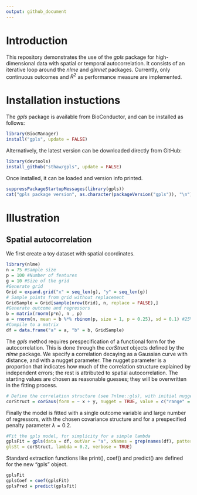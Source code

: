 ```yaml
---
output: github_document
---
```


# Introduction

This repository demonstrates the use of the _gpls_ package for high-dimensional data with spatial or temporal autocorrelation. It consists of an iterative loop around the _nlme_ \parencite{Pinheiro2021} and _glmnet_ \parencite{Friedman2010} packages. Currently, only continuous outcomes and $R^2$ as performance measure are implemented.

# Installation instuctions

The _gpls_ package is available from BioConductor, and can be installed as follows:

```r
library(BiocManager)
install("gpls", update = FALSE)
```

Alternatively, the latest version can be downloaded directly from GitHub:

```r
library(devtools)
install_github("sthaw/gpls", update = FALSE)
```

Once installed, it can be loaded and version info printed.

```r
suppressPackageStartupMessages(library(gpls))
cat("gpls package version", as.character(packageVersion("gpls")), "\n")
```

# Illustration

## Spatial autocorrelation

We first create a toy dataset with spatial coordinates.

```r
library(nlme)
n = 75 #Sample size
p = 100 #Number of features
g = 10 #Size of the grid
#Generate grid
Grid = expand.grid("x" = seq_len(g), "y" = seq_len(g))
# Sample points from grid without replacement
GridSample = Grid[sample(nrow(Grid), n, replace = FALSE),]
#Generate outcome and regressors
b = matrix(rnorm(p*n), n , p)
a = rnorm(n, mean = b %*% rbinom(p, size = 1, p = 0.25), sd = 0.1) #25% signal
#Compile to a matrix
df = data.frame("a" = a, "b" = b, GridSample)
```

The _gpls_ method requires prespecification of a functional form for the autocorrelation. This is done through the _corStruct_ objects defined by the _nlme_ package. We specify a correlation decaying as a Gaussian curve with distance, and with a nugget parameter. The nugget parameter is a proportion that indicates how much of the correlation structure explained by independent errors; the rest is attributed to spatial autocorrelation. The starting values are chosen as reasonable guesses; they will be overwritten in the fitting process.

```r
# Define the correlation structure (see ?nlme::gls), with initial nugget 0.5 and range 5
corStruct = corGaus(form = ~ x + y, nugget = TRUE, value = c("range" = 5, "nugget" = 0.5))
```

Finally the model is fitted with a single outcome variable and large number of regressors, with the chosen covariance structure and for a prespecified penalty parameter $\lambda=0.2$.

```r
#Fit the gpls model, for simplicity for a simple lambda
gplsFit = gpls(data = df, outVar = "a", xNames = grep(names(df), pattern = "b", value =TRUE),
glsSt = corStruct, lambda = 0.2, verbose = TRUE)
```

Standard extraction functions like print(), coef() and predict() are defined for the new "gpls" object.

```r
gplsFit
gplsCoef = coef(gplsFit)
gplsPred = predict(gplsFit)
```
